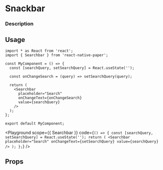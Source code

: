 

# Snackbar

### Description

## Usage

```tsx
import * as React from 'react';
import { Searchbar } from 'react-native-paper';

const MyComponent = () => {
  const [searchQuery, setSearchQuery] = React.useState('');

  const onChangeSearch = (query) => setSearchQuery(query);

  return (
    <Searchbar
      placeholder="Search"
      onChangeText={onChangeSearch}
      value={searchQuery}
    />
  );
};

export default MyComponent;
```

<Playground
  scope={{ Searchbar }}
  code={`
() => {
  const [searchQuery, setSearchQuery] = React.useState('');
  return (
    <Searchbar
      placeholder="Search"
      onChangeText={setSearchQuery}
      value={searchQuery}
    />
  );
};
`}
/>

## Props
